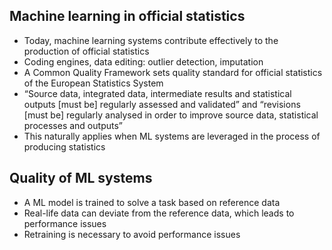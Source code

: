 ## Machine learning in official statistics

- Today, machine learning systems contribute effectively to the production of official statistics
- Coding engines, data editing: outlier detection, imputation
- A Common Quality Framework sets quality standard for official statistics of the European Statistics System
- "Source data, integrated data, intermediate results and statistical outputs [must be] regularly assessed and validated" and
"revisions [must be] regularly analysed in order to improve source data, statistical processes and outputs"
- This naturally applies when ML systems are leveraged in the process of producing statistics

## Quality of ML systems

- A ML model is trained to solve a task based on reference data
- Real-life data can deviate from the reference data, which leads to performance issues
- Retraining is necessary to avoid performance issues
